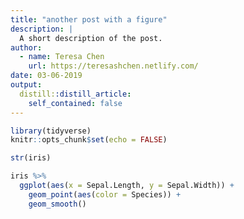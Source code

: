 ```yaml
---
title: "another post with a figure"
description: |
  A short description of the post.
author:
  - name: Teresa Chen
    url: https://teresashchen.netlify.com/
date: 03-06-2019
output:
  distill::distill_article:
    self_contained: false
---
```


```r
library(tidyverse)
knitr::opts_chunk$set(echo = FALSE)

```

```r
str(iris)

iris %>% 
  ggplot(aes(x = Sepal.Length, y = Sepal.Width)) +
    geom_point(aes(color = Species)) +
    geom_smooth()

```

